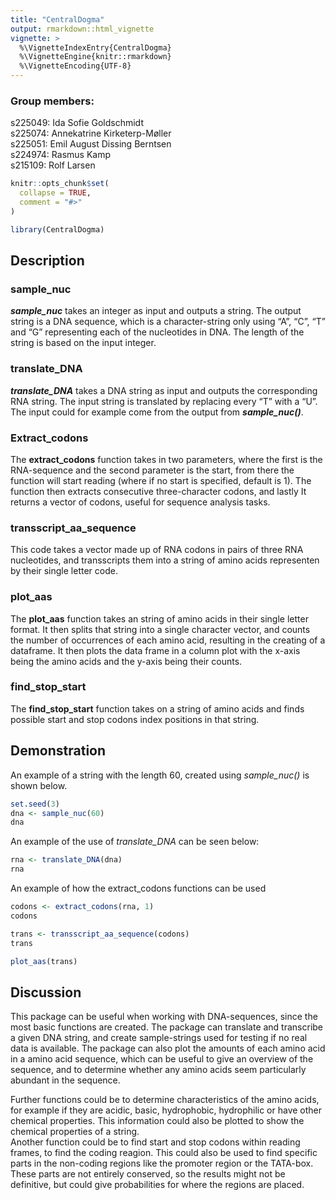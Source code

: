 ```yaml
---
title: "CentralDogma"
output: rmarkdown::html_vignette
vignette: >
  %\VignetteIndexEntry{CentralDogma}
  %\VignetteEngine{knitr::rmarkdown}
  %\VignetteEncoding{UTF-8}
---
```


### Group members:

s225049: Ida Sofie Goldschmidt\
s225074: Annekatrine Kirketerp-Møller\
s225051: Emil August Dissing Berntsen\
s224974: Rasmus Kamp\
s215109: Rolf Larsen

```r
knitr::opts_chunk$set(
  collapse = TRUE,
  comment = "#>"
)
```

```r
library(CentralDogma)
```

## Description

### sample_nuc

***sample_nuc*** takes an integer as input and outputs a string. The output string is a DNA sequence, which is a character-string only using "A", "C", "T" and "G" representing each of the nucleotides in DNA. The length of the string is based on the input integer.

### translate_DNA

***translate_DNA*** takes a DNA string as input and outputs the corresponding RNA string. The input string is translated by replacing every "T" with a "U". The input could for example come from the output from ***sample_nuc()***.

### Extract_codons

The **extract_codons** function takes in two parameters, where the first is the RNA-sequence and the second parameter is the start, from there the function will start reading (where if no start is specified, default is 1). The function then extracts consecutive three-character codons, and lastly It returns a vector of codons, useful for sequence analysis tasks.

### transscript_aa_sequence

This code takes a vector made up of RNA codons in pairs of three RNA nucleotides, and transscripts them into a string of amino acids representen by their single letter code.

### plot_aas

The **plot_aas** function takes an string of amino acids in their single letter format. It then splits that string into a single character vector, and counts the number of occurrences of each amino acid, resulting in the creating of a dataframe. It then plots the data frame in a column plot with the x-axis being the amino acids and the y-axis being their counts.

### find_stop_start

The **find_stop_start** function takes on a string of amino acids and finds possible start and stop codons index positions in that string. 

## Demonstration

An example of a string with the length 60, created using *sample_nuc()* is shown below.

```r
set.seed(3)
dna <- sample_nuc(60)
dna
```

An example of the use of *translate_DNA* can be seen below:

```r
rna <- translate_DNA(dna)
rna
```

An example of how the extract_codons functions can be used

```r
codons <- extract_codons(rna, 1)
codons
```

```r
trans <- transscript_aa_sequence(codons)
trans
```

```r
plot_aas(trans)
```

## Discussion

This package can be useful when working with DNA-sequences, since the most basic functions are created. The package can translate and transcribe a given DNA string, and create sample-strings used for testing if no real data is available. The package can also plot the amounts of each amino acid in a amino acid sequence, which can be useful to give an overview of the sequence, and to determine whether any amino acids seem particularly abundant in the sequence.

Further functions could be to determine characteristics of the amino acids, for example if they are acidic, basic, hydrophobic, hydrophilic or have other chemical properties. This information could also be plotted to show the chemical properties of a string. \
Another function could be to find start and stop codons within reading frames, to find the coding reagion. This could also be used to find specific parts in the non-coding regions like the promoter region or the TATA-box. These parts are not entirely conserved, so the results might not be definitive, but could give probabilities for where the regions are placed.

